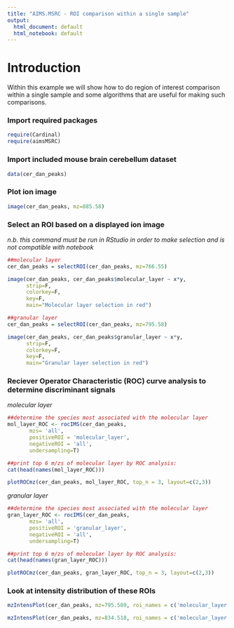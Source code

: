 ```yaml
---
title: "AIMS.MSRC - ROI comparison within a single sample"
output:
  html_document: default
  html_notebook: default
---
```


# Introduction

Within this example we will show how to do region of interest comparison within a single sample and some algorithms that are useful for making such comparisons.

### Import required packages
```r
require(Cardinal)
require(aimsMSRC)
```

### Import included mouse brain cerebellum dataset
```r
data(cer_dan_peaks)
```

### Plot ion image
```r
image(cer_dan_peaks, mz=885.58)
```

### Select an ROI based on a displayed ion image
*n.b. this command must be run in RStudio in order to make selection and is not compatible with notebook*
```r
##molecular layer
cer_dan_peaks = selectROI(cer_dan_peaks, mz=766.55)
```

```r
image(cer_dan_peaks, cer_dan_peaks$molecular_layer ~ x*y, 
      strip=F, 
      colorkey=F, 
      key=F,
      main="Molecular layer selection in red")
```
```r
##granular layer
cer_dan_peaks = selectROI(cer_dan_peaks, mz=795.58)
```

```r
image(cer_dan_peaks, cer_dan_peaks$granular_layer ~ x*y, 
      strip=F, 
      colorkey=F, 
      key=F,
      main="Granular layer selection in red")
```

### Reciever Operator Characteristic (ROC) curve analysis to determine discriminant signals
*molecular layer*
```r
##determine the species most associated with the molecular layer
mol_layer_ROC <- rocIMS(cer_dan_peaks, 
       mzs= 'all', 
       positiveROI = 'molecular_layer',
       negativeROI = 'all',
       undersampling=T)

##print top 6 m/zs of molecular layer by ROC analysis:
cat(head(names(mol_layer_ROC)))

```

```r
plotROCmz(cer_dan_peaks, mol_layer_ROC, top_n = 3, layout=c(2,3))
```

*granular layer*
```r
##determine the species most associated with the molecular layer
gran_layer_ROC <- rocIMS(cer_dan_peaks, 
       mzs= 'all', 
       positiveROI = 'granular_layer',
       negativeROI = 'all',
       undersampling=T)

##print top 6 m/zs of molecular layer by ROC analysis:
cat(head(names(gran_layer_ROC)))

```

```r
plotROCmz(cer_dan_peaks, gran_layer_ROC, top_n = 3, layout=c(2,3))
```

### Look at intensity distribution of these ROIs
```r
mzIntensPlot(cer_dan_peaks, mz=795.589, roi_names = c('molecular_layer','granular_layer'))

mzIntensPlot(cer_dan_peaks, mz=834.518, roi_names = c('molecular_layer','granular_layer'))

```

